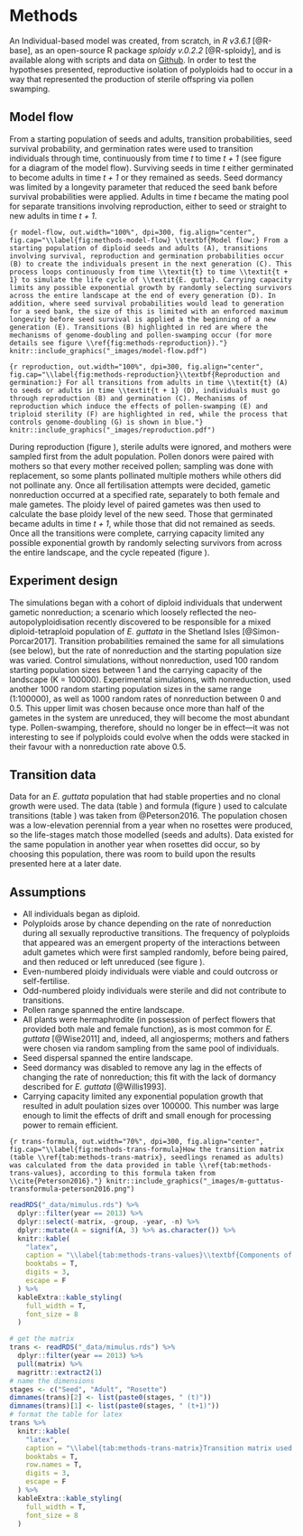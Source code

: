 # Methods {#methods}

An Individual-based model was created, from scratch, in *R v3.6.1* [@R-base], as an open-source R package *sploidy v.0.2.2* [@R-sploidy], and is available along with scripts and data on [Github](https://github.com/rosemckeon/honours-project). In order to test the hypotheses presented, reproductive isolation of polyploids had to occur in a way that represented the production of sterile offspring via pollen swamping.

## Model flow

From a starting population of seeds and adults, transition probabilities, seed survival probability, and germination rates were used to transition individuals through time, continuously from time *t* to time *t + 1* (see figure \ref{fig:methods-model-flow} for a diagram of the model flow). Surviving seeds in time *t* either germinated to become adults in time *t + 1* or they remained as seeds. Seed dormancy was limited by a longevity parameter that reduced the seed bank before survival probabilities were applied. Adults in time *t* became the mating pool for separate transitions involving reproduction, either to seed or straight to new adults in time *t + 1*. 

```{r model-flow, out.width="100%", dpi=300, fig.align="center", fig.cap="\\label{fig:methods-model-flow} \\textbf{Model flow:} From a starting population of diploid seeds and adults (A), transitions involving survival, reproduction and germination probabilities occur (B) to create the individuals present in the next generation (C). This process loops continuously from time \\textit{t} to time \\textit{t + 1} to simulate the life cycle of \\textit{E. gutta}. Carrying capacity limits any possible exponential growth by randomly selecting survivors across the entire landscape at the end of every generation (D). In addition, where seed survival probabilities would lead to generation for a seed bank, the size of this is limited with an enforced maximum longevity before seed survival is applied a the beginning of a new generation (E). Transitions (B) highlighted in red are where the mechanisms of genome-doubling and pollen-swamping occur (for more details see figure \\ref{fig:methods-reproduction})."}
knitr::include_graphics("_images/model-flow.pdf")
```

```{r reproduction, out.width="100%", dpi=300, fig.align="center", fig.cap="\\label{fig:methods-reproduction}\\textbf{Reproduction and germination:} For all transitions from adults in time \\textit{t} (A) to seeds or adults in time \\textit{t + 1} (D), individuals must go through reproduction (B) and germination (C). Mechanisms of reproduction which induce the effects of pollen-swamping (E) and triploid sterility (F) are highlighted in red, while the process that controls genome-doubling (G) is shown in blue."}
knitr::include_graphics("_images/reproduction.pdf")
```

During reproduction (figure \ref{fig:methods-reproduction}), sterile adults were ignored, and mothers were sampled first from the adult population. Pollen donors were paired with mothers so that every mother received pollen; sampling was done with replacement, so some plants pollinated multiple mothers while others did not pollinate any. Once all fertilisation attempts were decided, gametic nonreduction occurred at a specified rate, separately to both female and male gametes. The ploidy level of paired gametes was then used to calculate the base ploidy level of the new seed. Those that germinated became adults in time *t + 1*, while those that did not remained as seeds. Once all the transitions were complete, carrying capacity limited any possible exponential growth by randomly selecting survivors from across the entire landscape, and the cycle repeated (figure \ref{fig:methods-model-flow}).

## Experiment design {#methods-experiment-design}

The simulations began with a cohort of diploid individuals that underwent gametic nonreduction; a scenario which loosely reflected the neo-autopolyploidisation recently discovered to be responsible for a mixed diploid-tetraploid population of *E. guttata* in the Shetland Isles [@Simon-Porcar2017]. Transition probabilities remained the same for all simulations (see below), but the rate of nonreduction and the starting population size was varied. Control simulations, without nonreduction, used 100 random starting population sizes between 1 and the carrying capacity of the landscape (K = 100000). Experimental simulations, with nonreduction, used another 1000 random starting population sizes in the same range (1:100000), as well as 1000 random rates of nonreduction between 0 and 0.5. This upper limit was chosen because once more than half of the gametes in the system are unreduced, they will become the most abundant type. Pollen-swamping, therefore, should no longer be in effect—it was not interesting to see if polyploids could evolve when the odds were stacked in their favour with a nonreduction rate above 0.5.

## Transition data {#methods-model-sims-trans}

Data for an *E. guttata* population that had stable properties and no clonal growth were used. The data (table \ref{tab:methods-trans-values}) and formula (figure \ref{fig:methods-trans-formula}) used to calculate transitions (table \ref{tab:methods-trans-matrix}) was taken from @Peterson2016. The population chosen was a low-elevation perennial from a year when no rosettes were produced, so the life-stages match those modelled (seeds and adults). Data existed for the same population in another year when rosettes did occur, so by choosing this population, there was room to build upon the results presented here at a later date.

## Assumptions {#methods-model-assumptions}

- All individuals began as diploid.
- Polyploids arose by chance depending on the rate of nonreduction during all sexually reproductive transitions. The frequency of polyploids that appeared was an emergent property of the interactions between adult gametes which were first sampled randomly, before being paired, and then reduced or left unreduced (see figure \ref{fig:methods-reproduction}).
- Even-numbered ploidy individuals were viable and could outcross or self-fertilise.
- Odd-numbered ploidy individuals were sterile and did not contribute to transitions.
- Pollen range spanned the entire landscape.
- All plants were hermaphrodite (in possession of perfect flowers that provided both male and female function), as is most common for *E. guttata* [@Wise2011] and, indeed, all angiosperms; mothers and fathers were chosen via random sampling from the same pool of individuals.
- Seed dispersal spanned the entire landscape.
- Seed dormancy was disabled to remove any lag in the effects of changing the rate of nonreduction; this fit with the lack of dormancy described for *E. guttata* [@Willis1993].
- Carrying capacity limited any exponential population growth that resulted in adult poulation sizes over 100000. This number was large enough to limit the effects of drift and small enough for processing power to remain efficient.

```{r trans-formula, out.width="70%", dpi=300, fig.align="center", fig.cap="\\label{fig:methods-trans-formula}How the transition matrix (table \\ref{tab:methods-trans-matrix}, seedlings renamed as adults) was calculated from the data provided in table \\ref{tab:methods-trans-values}, according to this formula taken from \\cite{Peterson2016}."}
knitr::include_graphics("_images/m-guttatus-transformula-peterson2016.png")
```

```r
readRDS("_data/mimulus.rds") %>%
  dplyr::filter(year == 2013) %>% 
  dplyr::select(-matrix, -group, -year, -n) %>%
  dplyr::mutate(A = signif(A, 3) %>% as.character()) %>%
  knitr::kable(
    "latex",
    caption = "\\label{tab:methods-trans-values}\\textbf{Components of transition:} values used to calculate the transition matrix of a low-elevation perennial population of \\textit{Erythranthe guttata} (formerly: \\textit{Mimulus guttatus}) for a year in which no rosettes were produced. Seed survival (D) is not population specific; taken from \\cite{Elderd2006}. All other components taken from \\cite{Peterson2016} who recorded values specific to that \\textit{E. guttata} population in the year 2013 (N = 77). G = germination rate, O = ovule number per flower, F = flower production, S = winter survival, R = rosette production, A = proportional recruitment success of ovules relative to rosettes.",
    booktabs = T,
    digits = 3,
    escape = F
  ) %>% 
  kableExtra::kable_styling(
    full_width = T,
    font_size = 8
  )
```

```r
# get the matrix
trans <- readRDS("_data/mimulus.rds") %>%
  dplyr::filter(year == 2013) %>%
  pull(matrix) %>%
  magrittr::extract2(1)
# name the dimensions
stages <- c("Seed", "Adult", "Rosette")
dimnames(trans)[2] <- list(paste0(stages, " (t)"))
dimnames(trans)[1] <- list(paste0(stages, " (t+1)"))
# format the table for latex
trans %>%
  knitr::kable(
    "latex",
    caption = "\\label{tab:methods-trans-matrix}Transition matrix used for the model, based on the formula shown in figure \\ref{fig:methods-trans-formula} (adults were renamed from seedling) and the data from figure \\ref{tab:methods-trans-values}.",
    booktabs = T,
    row.names = T,
    digits = 3,
    escape = F
  ) %>% 
  kableExtra::kable_styling(
    full_width = T,
    font_size = 8
  )
```
